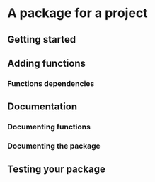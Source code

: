 # A package for a project

## Getting started

## Adding functions

### Functions dependencies

## Documentation

### Documenting functions

### Documenting the package

## Testing your package